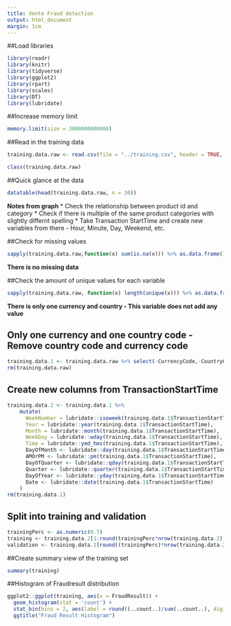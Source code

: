 ---
title: Xente Fraud detection
output: html_document
margin: 1cm
---

##Load libraries
```{r}
library(readr)
library(knitr)
library(tidyverse)
library(ggplot2)
library(rpart)
library(scales)
library(DT)
library(lubridate)
```

##Increase memory limit
```{r}
memory.limit(size = 3000000000000)
```
##Read in the training data
```{r}
training.data.raw <- read.csv(file = "../training.csv", header = TRUE, na.strings=c(""))
```

```{r}
class(training.data.raw)
```

##Quick glance at the data
```{r warning=FALSE}
datatable(head(training.data.raw, n = 30))
```
**Notes from graph**
* Check the relationship between product id and category
* Check if there is multiple of the same product categories with slightly differnt spelling
* Take Transaction StartTime and create new variables from there - Hour, Minute, Day, Weekend, etc.


##Check for missing values

```{r}
sapply(training.data.raw,function(x) sum(is.na(x))) %>% as.data.frame()
```
**There is no missing data**

##Check the amount of unique values for each variable
```{r}
sapply(training.data.raw, function(x) length(unique(x))) %>% as.data.frame()
```
**There is only one currency and country - This variable does not add any value**

## Only one currency and one country code - Remove country code and currency code
```{r}
training.data.1 <- training.data.raw %>% select(-CurrencyCode,-CountryCode)
rm(training.data.raw)
```

## Create new columns from TransactionStartTime
```{r}
training.data.2 <- training.data.1 %>% 
    mutate(
      WeekNumber = lubridate::isoweek(training.data.1$TransactionStartTime),
      Year = lubridate::year(training.data.1$TransactionStartTime),
      Month = lubridate::month(training.data.1$TransactionStartTime),
      WeekDay = lubridate::wday(training.data.1$TransactionStartTime),
      Time = lubridate::ymd_hms(training.data.1$TransactionStartTime),
      DayOfMonth <- lubridate::day(training.data.1$TransactionStartTime),     
      AMOrPM <- lubridate::pm(training.data.1$TransactionStartTime),      
      DayOfQuarter <- lubridate::qday(training.data.1$TransactionStartTime),    
      Quarter <- lubridate::quarter(training.data.1$TransactionStartTime), 
      DayOfYear <- lubridate::yday(training.data.1$TransactionStartTime),    
      Date <- lubridate::date(training.data.1$TransactionStartTime)
    )
rm(training.data.1)
```

## Split into training and validation
```{r}
trainingPerc <- as.numeric(0.7)
training <- training.data.2[1:round(trainingPerc*nrow(training.data.2), digits = 0),]
validation <- training.data.2[round((trainingPerc)*nrow(training.data.2)+1, digits = 0):nrow(training.data.2),]
```

##Create summary view of the training set
```{r}
summary(training)
```

##Histogram of Fraudresult distribution
```{r warning=FALSE}
ggplot2::ggplot(training, aes(x = FraudResult)) + 
  geom_histogram(stat = 'count') +
  stat_bin(bins = 2, aes(label = round((..count..)/sum(..count..), digits = 4)), geom = "text", size = 4) +
  ggtitle("Fraud Result Histogram")
```

